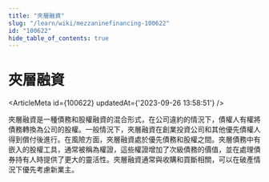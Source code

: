 ```yaml
---
title: "夾層融資"
slug: "/learn/wiki/mezzaninefinancing-100622"
id: "100622"
hide_table_of_contents: true
---
```



# 夾層融資

<ArticleMeta id={100622} updatedAt={'2023-09-26 13:58:51'} />
<div className='border-solid border-b border-t-0 my-4 border-[var(--ifm-color-gray-300)]' />

夾層融資是一種債務和股權融資的混合形式，在公司違約的情況下，債權人有權將債務轉換為公司的股權。一般情況下，夾層融資在創業投資公司和其他優先債權人得到償付後進行。在風險方面，夾層融資處於優先債務和股權之間。夾層債務中有嵌入的股權工具，通常被稱為權證，這些權證增加了次級債務的價值，並在處理債券持有人時提供了更大的靈活性。夾層融資通常與收購和買斷相關，可以在破產情況下優先考慮新業主。
